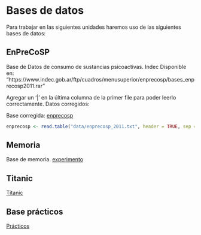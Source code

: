 # Bases de datos

Para trabajar en las siguientes unidades haremos uso de las siguientes bases de datos:

## EnPreCoSP
Base de Datos de consumo de sustancias psicoactivas. Indec
Disponible en: "https://www.indec.gob.ar/ftp/cuadros/menusuperior/enprecosp/bases_enprecosp2011.rar"

Agregar un '|' en la última columna de la primer file para poder leerlo correctamente. Datos corregidos: 

Base corregida: [enprecosp](data/enprecosp_2011.txt)

```r
enprecosp <- read.table("data/enprecosp_2011.txt", header = TRUE, sep = "|")
```

## Memoria

Base de memoria. [experimento](data/EXP1.xls)

## Titanic

[Titanic](data/titanic.csv)

## Base prácticos

[Prácticos](data/base2019.txt)
